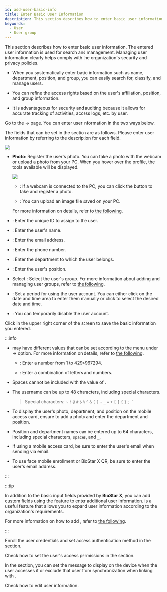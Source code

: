 ```yaml
---
id: add-user-basic-info
title: Enter Basic User Information
description: This section describes how to enter basic user information.
keywords:
  - User
  - User group
---
```


This section describes how to enter basic user information. The entered user information is used for search and management. Managing user information clearly helps comply with the organization's security and privacy policies.

* When you systematically enter basic information such as name, department, position, and group, you can easily search for, classify, and manage users.

* You can refine the access rights based on the user's affiliation, position, and group information.

* It is advantageous for security and auditing because it allows for accurate tracking of activities, access logs, etc. by user.

Go to the <Cmd sid='shell.header.launcher' /> → <Cmd sid='shell.header.user' /> page. You can enter user information in the two ways below.


<EnterUserPage />

The fields that can be set in the <Cmd sid='team.user.information' /> section are as follows. Please enter user information by referring to the description for each field.

<Image src='/img/biostarx-new-user-information.png' />

* **Photo**: Register the user's photo. You can take a photo with the webcam or upload a photo from your PC. When you hover over the profile, the tools available will be displayed.

  <Columns>
  <Column className='width--20'><Image src='/img/common/biostarx-new-user-photo.png' alone /></Column>
  <Column className='padding--l10'>

  * <IcCamera/>: If a webcam is connected to the PC, you can click the button to take and register a photo.

  * <IcUpload/>: You can upload an image file saved on your PC.

  For more information on details, refer to [the following](enroll-credential-face#erollbywebcambyphoto).

  </Column>
  </Columns>

* <Cmd sid='team.user.table.id' />: Enter the unique ID to assign to the user.

* <Cmd sid='team.user.table.name' />: Enter the user's name.

* <Cmd sid='team.user.table.email' />: Enter the email address.

* <Cmd sid='team.user.table.phone' />: Enter the phone number.

* <Cmd sid='team.user.table.department' />: Enter the department to which the user belongs.

* <Cmd sid='team.user.table.title' />: Enter the user's position.

* Select <Cmd sid='team.user.table.group' />: Select the user's group. For more information about adding and managing user groups, refer to [the following](user-group-manage).

* <Cmd sid='team.user.table.period' />: Set a period for using the user account. You can either click on the date and time area to enter them manually or click <IcCalc /> to select the desired date and time.

* <Cmd sid='team.user.table.status' />: You can temporarily disable the user account.

Click <Cmd sid='user.save' product='2' /> in the upper right corner of the screen to save the basic information you entered.

:::info

* <Cmd sid='team.user.table.id' /> may have different values that can be set according to the <Cmd sid='setting.menu.server.server' /> menu under <Cmd sid='shell.header.setting' /> → <Cmd sid="setting.userDevice.useridType" product='2' /> option. For more information on details, refer to [the following](settings-server-server#userid-type).

  * <Cmd sid="setting.userDevice.useridType.numeric" product='2' />: Enter a number from 1 to 4294967294.

  * <Cmd sid="setting.userDevice.useridType.alphanumeric" product='2' />: Enter a combination of letters and numbers.

* Spaces cannot be included with the value of <Cmd sid='team.user.table.id' />.

* The username can be up to 48 characters, including special characters.

  > Special characters: `~` `!` `@` `#` `$` `%` `^` `&` `(` `)` `-` `_` `=` `+` `[` `]` `{` `}` `;` <code>\`</code>

* To display the user's photo, department, and position on the mobile access card, ensure to add a photo and enter the department and position.

* Position and department names can be entered up to 64 characters, including special characters, `spaces`, and `_`.

* If using a mobile access card, be sure to enter the user's email when sending via email.

* To use face mobile enrollment or BioStar X QR, be sure to enter the user's email address.

:::

:::tip

In addition to the basic input fields provided by **BioStar X**, you can add custom fields using the <Cmd sid='team.userTemplate.table.customField' /> feature to enter additional user information. <Cmd sid='team.userTemplate.table.customField' /> is a useful feature that allows you to expand user information according to the organization's requirements.

For more information on how to add <Cmd sid='team.userTemplate.table.customField' />, refer to [the following](settings-server-server#custom-field).

:::

<NextStep>
<NextItem to='enroll-credential'>

Enroll the user credentials and set access authentication method in the <Cmd sid='team.user.credential.title' /> section.

</NextItem>
<NextItem to='set-permission'>

Check how to set the user's access permissions in the <Cmd sid='team.user.permission.title' /> section.

</NextItem>
<NextItem to='set-user-advanced'>

In the <Cmd sid='common.advanced' product='2' /> section, you can set the message to display on the device when the user accesses it or exclude that user from synchronization when linking with <Cmd sid='settings.activeDirectory.title' product='2' className='normal' />.

</NextItem>
<NextItem to='edit-user'>

Check how to edit user information.

</NextItem>
</NextStep>
